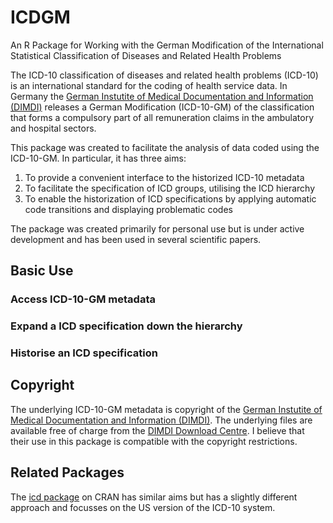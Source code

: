 # ICDGM
An R Package for Working with the German Modification of the International Statistical Classification of Diseases and Related Health Problems

The ICD-10 classification of diseases and related health problems (ICD-10) is an international standard for the coding of health service data. In Germany the [German Instutite of Medical Documentation and Information (DIMDI)](https://www.dimdi.de/static/en/dimdi/index.htm) releases a German Modification (ICD-10-GM) of the classification that forms a compulsory part of all remuneration claims in the ambulatory and hospital sectors.

This package was created to facilitate the analysis of data coded using the ICD-10-GM. In particular, it has three aims:

1. To provide a convenient interface to the historized ICD-10 metadata
2. To facilitate the specification of ICD groups, utilising the ICD hierarchy
3. To enable the historization of ICD specifications by applying automatic code transitions and displaying problematic codes

The package was created primarily for personal use but is under active development and has been used in several scientific papers.

## Basic Use

### Access ICD-10-GM metadata 

### Expand a ICD specification down the hierarchy

### Historise an ICD specification


## Copyright

The underlying ICD-10-GM metadata is copyright of the [German Instutite of Medical Documentation and Information (DIMDI)](https://www.dimdi.de/static/en/dimdi/index.htm). The underlying files are available free of charge from the [DIMDI Download Centre](http://www.dimdi.de/dynamic/de/klassi/downloadcenter/). I believe that their use in this package is compatible with the copyright restrictions.

## Related Packages

The [icd package](https://cran.r-project.org/web/packages/icd/) on CRAN has similar aims but has a slightly different approach and focusses on the US version of the ICD-10 system.
